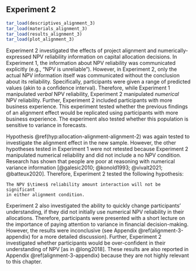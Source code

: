 ## Experiment 2 {#alignment-3}

```r
tar_load(descriptives_alignment_3)
tar_load(materials_alignment_3)
tar_load(results_alignment_3)
tar_load(plot_alignment_3)
```

Experiment 2 investigated the effects of project alignment and
numerically-expressed NPV reliability information on capital allocation
decisions. In Experiment 1, the information about NPV reliability was
communicated explicitly (e.g., "NPV is unreliable"). However, in Experiment 2,
only the actual NPV information itself was communicated without the conclusion
about its reliability. Specifically, participants were given a range of
predicted values (akin to a confidence interval). Therefore, while Experiment 1
manipulated *verbal* NPV reliability, Experiment 2 manipulated *numerical* NPV
reliability. Further, Experiment 2 included participants with more business
experience. This experiment tested whether the previous findings of an alignment
effect would be replicated using participants with more business experience. The
experiment also tested whether this population is sensitive to variance in
forecasts.

Hypothesis \@ref(hyp:allocation-alignment-alignment-2) was again tested to
investigate the alignment effect in the new sample. However, the other
hypotheses tested in Experiment 1 were not retested because Experiment 2
manipulated numerical reliability and did not include a no NPV condition.
Research has shown that people are poor at reasoning with numerical variance
information [@galesic2010; @konold1993; @vivalt2021; @batteux2020]. Therefore,
Experiment 2 tested the following hypothesis:

```hypothesis
The NPV $\times$ reliability amount interaction will not be significant
in either alignment condition.
```

Experiment 2 also investigated the ability to quickly change participants'
understanding, if they did not initially use numerical NPV reliability in their
allocations. Therefore, participants were presented with a short lecture on the
importance of paying attention to variance in financial decision-making.
However, the results were inconclusive (see Appendix \@ref(alignment-3-appendix)
for a more detailed discussion). Further, Experiment 2 investigated whether
participants would be over-confident in their understanding of NPV [as in
@long2018]. These results are also reported in
Appendix \@ref(alignment-3-appendix) because they are not highly relevant to
this chapter.
